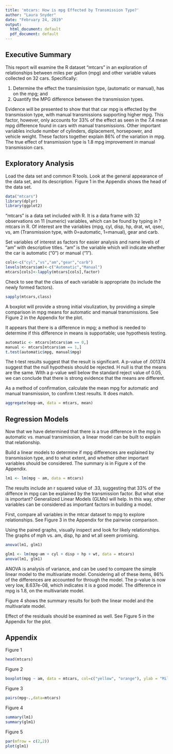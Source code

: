 ---
title: 'mtcars: How is mpg Effected by Transmission Type?'
author: "Laura Snyder"
date: "February 24, 2019"
output:
  html_document: default
  pdf_document: default
---
## Executive Summary

This report will examine the R dataset "mtcars" in an exploration of relationships between miles per gallon (mpg) and other variable values collected on 32 cars. Specifically:

1. Determine the effect the transimission type, (automatic or manual), has on the mpg; and
2. Quantify the MPG difference between the transmission types.

Evidence will be presented to show that that car mpg is effected by the transmission type, with manual transmissions supporting higher mpg. This factor, however, only accounts for 33% of the effect as seen in the 7.4 mean mpg difference found in cars with manual transmissions. Other important variables include number of cylinders, diplacement, horsepower, and vehicle weight. These factors together explain 86% of the variation in mpg. The true effect of transmission type is 1.8 mpg improvement in manual transmission cars.

## Exploratory Analysis

Load the data set and common R tools. Look at the general appearance of the data set, and its description. Figure 1 in the Appendix shows the head of the data set.

```{r eval=FALSE}
data("mtcars")
library(dplyr)
library(ggplot2)
```
"mtcars" is a data set included with R. It is a data frame with 32 observations on 11 (numeric) variables, which can be found by typing in ?mtcars in R. Of interest are the variables (mpg, cyl, disp, hp, drat, wt, qsec, vs, am (Transmission type, with 0=automatic, 1=manual), gear and carb.

Set variables of interest as factors for easier analysis and name levels of "am" with descriptive titles. "am" is the variable which will indicate whether the car is automatic ("0") or manual ("1").

```{r eval=FALSE}
cols<-c("cyl","vs","am","gear","carb")
levels(mtcars$am)<-c("Automatic","Manual")
mtcars[cols]<-lapply(mtcars[cols],factor)
```
Check to see that the class of each variable is appropriate (to include the newly formed factors).
```{r eval=FALSE}
sapply(mtcars,class)
```
A boxplot will provide a strong initial visulization, by providing a simple comparison in mpg means for automatic and manual transmissions. See Figure 2 in the Appendix for the plot.

It appears that there is a difference in mpg; a method is needed to determine if this difference in means is supportable; use hypothesis testing.
```{r echo=TRUE}
automatic <- mtcars[mtcars$am == 0,]
manual <- mtcars[mtcars$am == 1,]
t.test(automatic$mpg, manual$mpg)
```
The t-test results suggest that the result is significant. A p-value of .001374 suggest that the null hypothesis should be rejected. H null is that the means are the same. WIth a p-value well below the standard reject value of 0.05, we can conclude that there is strong evidence that the means are different.

As a method of confirmation, calculate the mean mpg for automatic and manual transmission, to confirm t.test results. It does match.

```{r eval=FALSE}
aggregate(mpg~am, data = mtcars, mean)
```
## Regression Models

Now that we have determined that there is a true difference in the mpg in automatic vs. manual transimission, a linear model can be built to explain that relationship.

Build a linear models to determine if mpg differences are explained by transmission type, and to what extent, and whether other important variables should be considered. The summary is in Figure x of the Appendix.

```{r}
lm1 <- lm(mpg ~ am, data = mtcars)
```
The results include an r squared value of .33, suggesting that 33% of the diffence in mpg can be explained by the transmission factor. But what else is important? Generalized Linear Models (GLMs) will help. In this way, other variables can be considered as important factors in building a model.

First, compare all variables in the mtcar dataset to mpg to explore relationships. See Figure 3 in the Appendix for the pairwise comparison.

Using the paired graphs, visually inspect and look for likely relationships. The graphs of mph vs. am, disp, hp and wt all seem promising.

```{r eval=FALSE}
anova(lm1, glm1)
```
```{r echo=TRUE}
glm1 <- lm(mpg~am + cyl + disp + hp + wt, data = mtcars)
anova(lm1, glm1)
```
ANOVA is analysis of variance, and can be used to compare the simple linear model to the multivariate model. Considering all of these items, 86% of the differences are accounted for through the model. The p-value is now very low, 8.637e-08, which indicates it is a good model. The difference in mpg is 1.8, on the multivariate model.

Figure 4 shows the summary results for both the linear model and the multivariate model.

Effect of the residuals should be examined as well. See Figure 5 in the Appendix for the plot.

## Appendix

Figure 1

```{r echo=TRUE}
head(mtcars)
```
Figure 2

```{r echo=TRUE}
boxplot(mpg ~ am, data = mtcars, col=c("yellow", "orange"), ylab = "Miles/Gallon", xlab = "Transmission")
```
Figure 3

```{r echo=TRUE}
pairs(mpg~.,data=mtcars)
```
Figure 4
```{r echo=TRUE}
summary(lm1)
summary(glm1)
```
Figure 5
```{r echo=TRUE}
par(mfrow = c(2,2))
plot(glm1)
```
